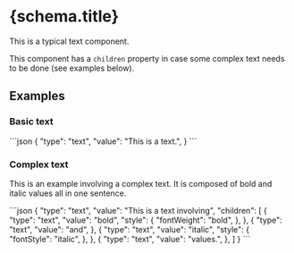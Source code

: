 
# {schema.title}

This is a typical text component.

This component has a `children` property in case some complex text needs to be done (see examples below).

## Examples

### Basic text

<CodeBlock>
```json
{
    "type": "text",
    "value": "This is a text.",
}
```
</CodeBlock>

### Complex text

This is an example involving a complex text. It is composed of bold and italic values all in one sentence.

<CodeBlock>
```json
{
    "type": "text",
    "value": "This is a text involving",
    "children": [
        {
            "type": "text",
            "value": "bold",
            "style": {
              "fontWeight": "bold",
            },
        },
        {
            "type": "text",
            "value": "and",
        },
        {
            "type": "text",
            "value": "italic",
            "style": {
              "fontStyle": "italic",
            },
        },
        {
            "type": "text",
            "value": "values.",
        },
    ]
}
```
</CodeBlock>

<PropertyTable schema={schema}/>
